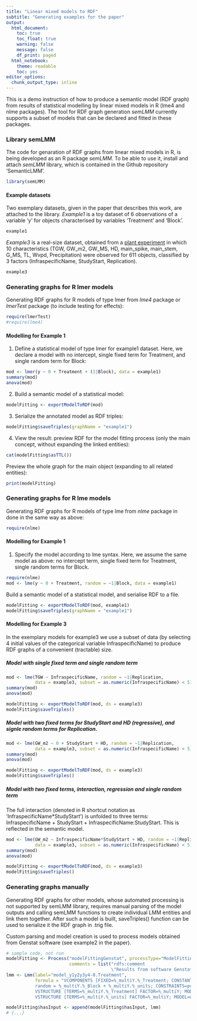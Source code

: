 ```yaml
---
title: "Linear mixed models to RDF"
subtitle: "Generating examples for the paper"
output:
  html_document:
    toc: true
    toc_float: true
    warning: false
    message: false
    df_print: paged
  html_notebook: 
    theme: readable
    toc: yes
editor_options: 
  chunk_output_type: inline
---
```


This is a demo instruction of how to produce a semantic model (RDF graph) from results of statistical modelling by linear mixed models in R (lme4 and nlme packages).
The tool for RDF graph generation _semLMM_ currently supports a subset of models that can be declared and fitted in these packages.

### Library semLMM
The code for genaration of RDF graphs from linear mixed models in R, is being developed as an R package _semLMM_. To be able to use it, install and attach _semLMM_ library, which is contained in the Github repository 'SemanticLMM'.

```r
library(semLMM)
```

#### Example datasets
Two exemplary datasets, given in the paper that describes this work, are attached to the library. *Example1* is a toy dataset of 6 observations of a variable 'y' for objects characterised by variables 'Treatment' and 'Block'.
```r
example1
```
*Example3* is a real-size dataset, obtained from a [plant experiment](http://cropnet.pl/plantphenodb/index.php?id=250) in which 10 characteristics
(TGW, GW_m2, GW_MS, HD, main_spike, main_stem, G_MS, TL, Wvpd, Precipitation) were observed for 611 objects, classified by 3 factors (InfraspecificName, StudyStart, Replication).
```r
example3
```



### Generating graphs for R lmer models
Generating RDF graphs for R models of type lmer from *lme4* package or *lmerTest* package (to include testing for effects):
```r
require(lmerTest)
#require(lme4)
```

#### Modelling for Example 1

1. Define a statistical model of type lmer for example1 dataset. Here, we declare a model with no intercept, single fixed term for Treatment, and single random term for Block:
```r
mod <- lmer(y ~ 0 + Treatment + (1|Block), data = example1)
summary(mod)
anova(mod)
```

2. Build a semantic model of a statistical model:
```r
modelFitting <- exportModelToRDF(mod)
```

3. Serialize the annotated model as RDF triples:
```r
modelFitting$saveTriples(graphName = "example1")
```

4. View the result: preview RDF for the model fitting process (only the main concept, without expanding the linked entities):
```r
cat(modelFitting$asTTL())
```

Preview the whole graph for the main object (expanding to all related entities): 
```r
print(modelFitting)
```


### Generating graphs for R lme models
Generating RDF graphs for R models of type lme from *nlme* package in done in the same way as above:
```r
require(nlme)
```

#### Modelling for Example 1

1. Specify the model according to lme syntax. Here, we assume the same model as above: no intercept term, single fixed term for Treatment, single random terms for Block. 
```r
require(nlme)
mod <- lme(y ~ 0 + Treatment, random = ~1|Block, data = example1)
```

Build a semantic model of a statistical model, and serialise RDF to a file.
```r
modelFitting <- exportModelToRDF(mod, example1)
modelFitting$saveTriples(graphName = "example1")
```


#### Modelling for Example 3
In the exemplary models for example3 we use a subset of data (by selecting 4 initial values of the categorical variable InfraspecificName) to produce RDF graphs of a convenient (tractable) size.

##### Model with single fixed term and single random term
```r
mod <- lme(TGW ~ InfraspecificName, random = ~1|Replication, 
           data = example3, subset = as.numeric(InfraspecificName) < 5)
summary(mod)
anova(mod)

modelFitting <- exportModelToRDF(mod, ds = example3)
modelFitting$saveTriples()
```

##### Model with two fixed terms for StudyStart and HD (regressive), and signle random terms for Replication.
```r
mod <- lme(GW_m2 ~ 0 + StudyStart + HD, random = ~1|Replication, 
           data = example3, subset = as.numeric(InfraspecificName) < 5)
summary(mod)
anova(mod)

modelFitting <- exportModelToRDF(mod, ds = example3)
modelFitting$saveTriples()
```

##### Model with two fixed terms, interaction, regression and single random term
The full interaction (denoted in R shortcut notation as 'InfraspecificName*StudyStart') is unfolded to three terms: InfraspecificName + StudyStart + InfraspecificName:StudyStart. This is reflected in the semantic model. 

```r
mod <- lme(GW_m2 ~ InfraspecificName*StudyStart + HD, random = ~1|Replication, 
           data = example3, subset = as.numeric(InfraspecificName) < 5)
summary(mod)
anova(mod)

modelFitting <- exportModelToRDF(mod, ds = example3)
modelFitting$saveTriples()
```

### Generating graphs manually
Generating RDF graphs for other models, whose automated processing is not supported by semLMM library, requires manual parsing of the model outputs and calling semLMM functions to create individual LMM entities and link them together. After such a model is built, saveTriples() function can be used to serialize it the RDF graph in .trig file.

Custom parsing and model creation is used to process models obtained from Genstat software (see example2 in the paper).

```r
# sample code, not run
modelFitting <- Process("modelFittingGenstat", processType="ModelFitting", 
                        comments = list("rdfs:comment 
                                        \"Results from software Genstat 19.1 (VSNi Ltd.)\""))
lmm <- Lmm(label="model_y1y2y3y4-0.Treatment", 
           formula = "VCOMPONENTS [FIXED=%_multiY.%_Treatment; CONSTANT=omit]; 
           random = %_multiY.%_Block + %_multiY.%_units; CONSTRAINTS=positive; 
           VSTRUCTURE [TERMS=%_multiY.%_Treatment] FACTOR=%_multiY; MODEL=ar; 
           VSTRUCTURE [TERMS=%_multiY.%_units] FACTOR=%_multiY; MODEL=diag;")

modelFitting$hasInput <- append(modelFitting$hasInput, lmm)
# {...}
```

